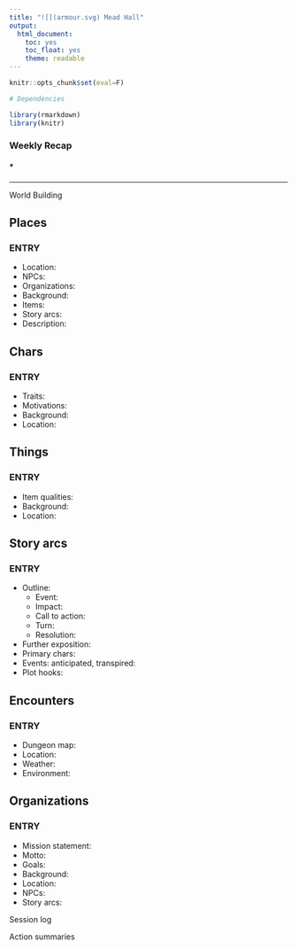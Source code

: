 ```yaml
---
title: "![](armour.svg) Mead Hall"
output:
  html_document:
    toc: yes
    toc_float: yes
    theme: readable
---
```


```r
knitr::opts_chunk$set(eval=F)
```

```r
# Dependencies

library(rmarkdown)
library(knitr)
```

### Weekly Recap {.tabset .tabset-fade}

#### *

---

World Building

## Places
### ENTRY
* Location:
* NPCs:
* Organizations:
* Background:
* Items:
* Story arcs:
* Description:

## Chars
### ENTRY
* Traits:
* Motivations:
* Background:
* Location:

## Things
### ENTRY
* Item qualities:
* Background:
* Location:

## Story arcs
### ENTRY
* Outline: 
    + Event:
    + Impact:
    + Call to action:
    + Turn:
    + Resolution:
* Further exposition:
* Primary chars:
* Events: anticipated, transpired:
* Plot hooks:  

## Encounters
### ENTRY
* Dungeon map: 
* Location:
* Weather:
* Environment:

## Organizations
### ENTRY
* Mission statement:
* Motto:
* Goals:
* Background:
* Location:
* NPCs:
* Story arcs:

Session log

Action summaries
